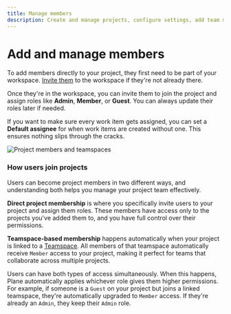 ```yaml
---
title: Manage members
description: Create and manage projects, configure settings, add team members, and enable features.
---
```


# Add and manage members

To add members directly to your project, they first need to be part of your workspace. [Invite them](/core-concepts/workspaces/members#add-member) to the workspace if they're not already there.

Once they're in the workspace, you can invite them to join the project and assign roles like **Admin**, **Member**, or **Guest**. You can always update their roles later if needed.

If you want to make sure every work item gets assigned, you can set a **Default assignee** for when work items are created without one. This ensures nothing slips through the cracks.

![Project members and teamspaces](https://media.docs.plane.so/projects/project-members-teamspaces.webp#center)

### How users join projects

Users can become project members in two different ways, and understanding both helps you manage your project team effectively.

**Direct project membership** is where you specifically invite users to your project and assign them roles. These members have access only to the projects you've added them to, and you have full control over their permissions.

**Teamspace-based membership** happens automatically when your project is linked to a [Teamspace](/core-concepts/workspaces/teamspaces). All members of that teamspace automatically receive `Member` access to your project, making it perfect for teams that collaborate across multiple projects.

Users can have both types of access simultaneously. When this happens, Plane automatically applies whichever role gives them higher permissions. For example, if someone is a `Guest` on your project but joins a linked teamspace, they're automatically upgraded to `Member` access. If they're already an `Admin`, they keep their `Admin` role.